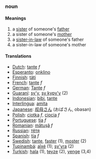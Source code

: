 ===noun===

====Meanings====
#a [[sister]] of someone's [[father]]
#a sister of someone's [[mother]]
#a [[sister-in-law]] of someone's father
#a sister-in-law of someone's mother

====Translations====
*[[Dutch]]: [[tante]] ''f''
*[[Esperanto]]: [[onklino]]
*[[Finnish]]: [[täti]]
*[[French]]: [[tante]] ''f''
*[[German]]: [[Tante]] ''f''
*[[Guaraní]]: [[sy'y]], [[sy kypy'y]] (2)
*[[Indonesian]]: [[bibi]], [[tante]]
*[[Interlingua]]: [[amita]]
*[[Japanese]]: [[叔母さん]] (おばさん, obasan)
*[[Polish]]: [[ciotka]] ''f'', [[ciocia]] ''f''
*[[Portuguese]]: [[tia]] ''f''
*[[Romanian]]: [[mătuşă]] ''f''
*[[Russian]]: [[тётя]]
*[[Spanish]]: [[tía]] ''f''
*[[Swedish]]: [[tante]], [[faster]] (1), [[moster]] (2) 
*[[Tupinambá]]: [[aîxé]] (1); [[sy'yra]] (2)
*[[Turkish]]: [[hala]] (1), [[teyze]] (2), [[yenge]] (3,4)